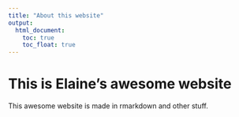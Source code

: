 ```yaml
---
title: "About this website"
output: 
  html_document:
    toc: true
    toc_float: true
---
```


# This is Elaine's awesome website

This awesome website is made in rmarkdown and other stuff.

